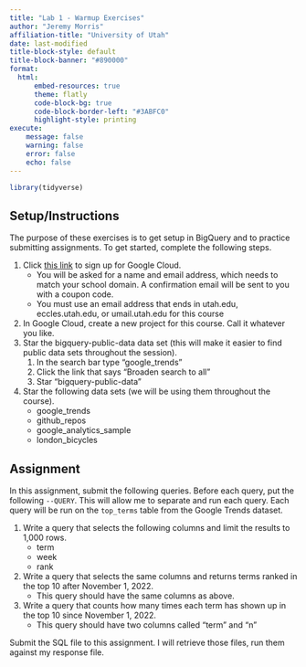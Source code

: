 ```yaml
---
title: "Lab 1 - Warmup Exercises"
author: "Jeremy Morris"
affiliation-title: "University of Utah"
date: last-modified
title-block-style: default
title-block-banner: "#890000"
format: 
  html:
      embed-resources: true
      theme: flatly
      code-block-bg: true
      code-block-border-left: "#3ABFC0"
      highlight-style: printing
execute:
    message: false
    warning: false
    error: false
    echo: false
---
```


```r
library(tidyverse)
```

## Setup/Instructions

The purpose of these exercises is to get setup in BigQuery and to practice submitting assignments. To get started, complete the following steps.

1. Click [this link](https://gcp.secure.force.com/GCPEDU?cid=2sIvHbDoT%2Ff%2BEzByu5KPwgUmwco%2BxXtJQigbUg7roOzPMGUYsn0CEUhJRvbwo02x/) to sign up for Google Cloud.
    * You will be asked for a name and email address, which needs to match your school domain. A confirmation email will be sent to you with a coupon code.
    * You must use an email address that ends in utah.edu, eccles.utah.edu, or umail.utah.edu for this course
1. In Google Cloud, create a new project for this course. Call it whatever you like.
1. Star the bigquery-public-data data set (this will make it easier to find public data sets throughout the session).
    1. In the search bar type "google_trends"
    1. Click the link that says "Broaden search to all"
    1. Star "bigquery-public-data"
1. Star the following data sets (we will be using them throughout the course).
    * google_trends
    * github_repos
    * google_analytics_sample
    * london_bicycles

## Assignment

In this assignment, submit the following queries. Before each query, put the following `--QUERY`. This will allow me to separate and run each query. Each query will be run on the `top_terms` table from the Google Trends dataset.  

1. Write a query that selects the following columns and limit the results to 1,000 rows.
    * term
    * week
    * rank
1. Write a query that selects the same columns and returns terms ranked in the top 10 after November 1, 2022.
    * This query should have the same columns as above.
1. Write a query that counts how many times each term has shown up in the top 10 since November 1, 2022.
    * This query should have two columns called "term" and "n"

Submit the SQL file to this assignment. I will retrieve those files, run them against my response file.